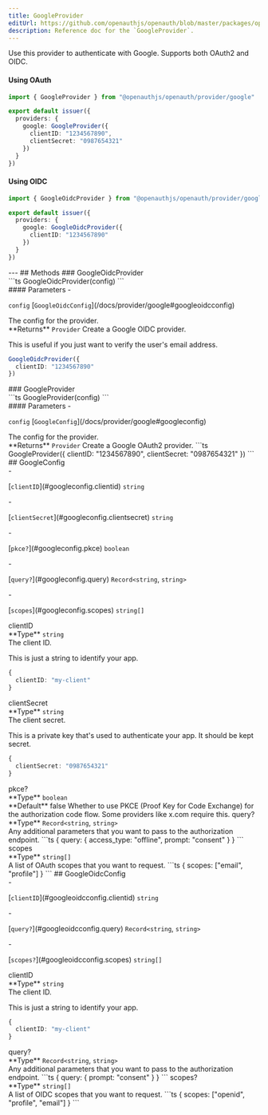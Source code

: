 ```yaml
---
title: GoogleProvider
editUrl: https://github.com/openauthjs/openauth/blob/master/packages/openauth/src/provider/google.ts
description: Reference doc for the `GoogleProvider`.
---
```



<div class="tsdoc">
<Section type="about">
Use this provider to authenticate with Google. Supports both OAuth2 and OIDC.

#### Using OAuth

```ts {5-8}
import { GoogleProvider } from "@openauthjs/openauth/provider/google"

export default issuer({
  providers: {
    google: GoogleProvider({
      clientID: "1234567890",
      clientSecret: "0987654321"
    })
  }
})
```

#### Using OIDC

```ts {5-7}
import { GoogleOidcProvider } from "@openauthjs/openauth/provider/google"

export default issuer({
  providers: {
    google: GoogleOidcProvider({
      clientID: "1234567890"
    })
  }
})
```
</Section>
---
## Methods
### GoogleOidcProvider
<Segment>
<Section type="signature">
```ts
GoogleOidcProvider(config)
```
</Section>
<Section type="parameters">
#### Parameters
- <p><code class="key">config</code> [<code class="type">GoogleOidcConfig</code>](/docs/provider/google#googleoidcconfig)</p>
The config for the provider.
</Section>
<InlineSection>
**Returns** <code class="type">Provider</code>
</InlineSection>
Create a Google OIDC provider.

This is useful if you just want to verify the user's email address.
```ts
GoogleOidcProvider({
  clientID: "1234567890"
})
```
</Segment>
### GoogleProvider
<Segment>
<Section type="signature">
```ts
GoogleProvider(config)
```
</Section>
<Section type="parameters">
#### Parameters
- <p><code class="key">config</code> [<code class="type">GoogleConfig</code>](/docs/provider/google#googleconfig)</p>
The config for the provider.
</Section>
<InlineSection>
**Returns** <code class="type">Provider</code>
</InlineSection>
Create a Google OAuth2 provider.
```ts
GoogleProvider({
  clientID: "1234567890",
  clientSecret: "0987654321"
})
```
</Segment>
## GoogleConfig
<Segment>
<Section type="parameters">
- <p>[<code class="key">clientID</code>](#googleconfig.clientid) <code class="primitive">string</code></p>
- <p>[<code class="key">clientSecret</code>](#googleconfig.clientsecret) <code class="primitive">string</code></p>
- <p>[<code class="key">pkce?</code>](#googleconfig.pkce) <code class="primitive">boolean</code></p>
- <p>[<code class="key">query?</code>](#googleconfig.query) <code class="primitive">Record</code><code class="symbol">&lt;</code><code class="primitive">string</code>, <code class="primitive">string</code><code class="symbol">&gt;</code></p>
- <p>[<code class="key">scopes</code>](#googleconfig.scopes) <code class="primitive">string</code><code class="symbol">[]</code></p>
</Section>
</Segment>
<NestedTitle id="googleconfig.clientid" Tag="h4" parent="GoogleConfig.">clientID</NestedTitle>
<Segment>
<Section type="parameters">
<InlineSection>
**Type** <code class="primitive">string</code>
</InlineSection>
</Section>
The client ID.

This is just a string to identify your app.
```ts
{
  clientID: "my-client"
}
```
</Segment>
<NestedTitle id="googleconfig.clientsecret" Tag="h4" parent="GoogleConfig.">clientSecret</NestedTitle>
<Segment>
<Section type="parameters">
<InlineSection>
**Type** <code class="primitive">string</code>
</InlineSection>
</Section>
The client secret.

This is a private key that's used to authenticate your app. It should be kept secret.
```ts
{
  clientSecret: "0987654321"
}
```
</Segment>
<NestedTitle id="googleconfig.pkce" Tag="h4" parent="GoogleConfig.">pkce?</NestedTitle>
<Segment>
<Section type="parameters">
<InlineSection>
**Type** <code class="primitive">boolean</code>
</InlineSection>
</Section>

<InlineSection>
**Default** false
</InlineSection>
Whether to use PKCE (Proof Key for Code Exchange) for the authorization code flow.
Some providers like x.com require this.
</Segment>
<NestedTitle id="googleconfig.query" Tag="h4" parent="GoogleConfig.">query?</NestedTitle>
<Segment>
<Section type="parameters">
<InlineSection>
**Type** <code class="primitive">Record</code><code class="symbol">&lt;</code><code class="primitive">string</code>, <code class="primitive">string</code><code class="symbol">&gt;</code>
</InlineSection>
</Section>
Any additional parameters that you want to pass to the authorization endpoint.
```ts
{
  query: {
    access_type: "offline",
    prompt: "consent"
  }
}
```
</Segment>
<NestedTitle id="googleconfig.scopes" Tag="h4" parent="GoogleConfig.">scopes</NestedTitle>
<Segment>
<Section type="parameters">
<InlineSection>
**Type** <code class="primitive">string</code><code class="symbol">[]</code>
</InlineSection>
</Section>
A list of OAuth scopes that you want to request.
```ts
{
  scopes: ["email", "profile"]
}
```
</Segment>
## GoogleOidcConfig
<Segment>
<Section type="parameters">
- <p>[<code class="key">clientID</code>](#googleoidcconfig.clientid) <code class="primitive">string</code></p>
- <p>[<code class="key">query?</code>](#googleoidcconfig.query) <code class="primitive">Record</code><code class="symbol">&lt;</code><code class="primitive">string</code>, <code class="primitive">string</code><code class="symbol">&gt;</code></p>
- <p>[<code class="key">scopes?</code>](#googleoidcconfig.scopes) <code class="primitive">string</code><code class="symbol">[]</code></p>
</Section>
</Segment>
<NestedTitle id="googleoidcconfig.clientid" Tag="h4" parent="GoogleOidcConfig.">clientID</NestedTitle>
<Segment>
<Section type="parameters">
<InlineSection>
**Type** <code class="primitive">string</code>
</InlineSection>
</Section>
The client ID.

This is just a string to identify your app.
```ts
{
  clientID: "my-client"
}
```
</Segment>
<NestedTitle id="googleoidcconfig.query" Tag="h4" parent="GoogleOidcConfig.">query?</NestedTitle>
<Segment>
<Section type="parameters">
<InlineSection>
**Type** <code class="primitive">Record</code><code class="symbol">&lt;</code><code class="primitive">string</code>, <code class="primitive">string</code><code class="symbol">&gt;</code>
</InlineSection>
</Section>
Any additional parameters that you want to pass to the authorization endpoint.
```ts
{
  query: {
    prompt: "consent"
  }
}
```
</Segment>
<NestedTitle id="googleoidcconfig.scopes" Tag="h4" parent="GoogleOidcConfig.">scopes?</NestedTitle>
<Segment>
<Section type="parameters">
<InlineSection>
**Type** <code class="primitive">string</code><code class="symbol">[]</code>
</InlineSection>
</Section>
A list of OIDC scopes that you want to request.
```ts
{
  scopes: ["openid", "profile", "email"]
}
```
</Segment>
</div>